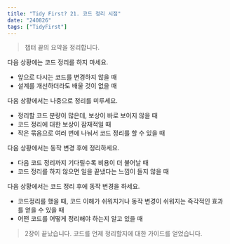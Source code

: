 ```yaml
---
title: "Tidy First? 21. 코드 정리 시점"
date: "240826"
tags: ["TidyFirst"]
---
```


> 챕터 끝의 요약을 정리합니다.

다음 상황에는 코드 정리를 하지 마세요.

- 앞으로 다시는 코드를 변경하지 않을 때
- 설계를 개선하더라도 배울 것이 없을 때

다음 상황에서는 나중으로 정리를 미루세요.

- 정리할 코드 분량이 많은데, 보상이 바로 보이지 않을 때
- 코드 정리에 대한 보상이 잠재적일 때
- 작은 묶음으로 여러 번에 나눠서 코드 정리를 할 수 있을 때

다음 상황에서는 동작 변경 후에 정리하세요.

- 다음 코드 정리까지 기다릴수록 비용이 더 불어날 때
- 코드 정리를 하지 않으면 일을 끝냈다는 느낌이 들지 않을 때

다음 상황에서는 코드 정리 후에 동작 변경을 하세요.

- 코드정리를 했을 때, 코드 이해가 쉬워지거나 동작 변경이 쉬워지는 즉각적인 효과를 얻을 수 있을 때
- 어떤 코드를 어떻게 정리해야 하는지 알고 있을 때

> 2장이 끝났습니다. 코드를 언제 정리할지에 대한 가이드를 얻었습니다.
